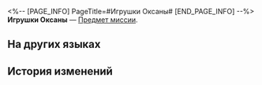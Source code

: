 <%-- [PAGE_INFO]
PageTitle=#Игрушки Оксаны#
[END_PAGE_INFO] --%>
{{Предмет Инфобокс
|id          = 140470
|Изображение = Предмет Игрушки Оксаны.png
|Тип         = Предмет миссии
|Инвентарь   = Миссии
|Редкость    = 3
|Эффект      = 
|Описание    = В красивой упаковке самые обычные игрушки. Непонятно, почему они так популярны. Возможно, это «награда за добрые намерения», о которой говорила Оксана.
}}
'''Игрушки Оксаны''' — [[Предмет миссии]].

==На других языках==
{{На других языках
|en   = Oksana's "Toys"
|zhs  = 奥科萨娜的「玩具」
|zht  = 奧科薩娜的「玩具」
|ja   = オクサーナの「おもちゃ」
|ko   = 옥사나의 「장난감」
|es   = Juguetes de Oksana
|fr   = «&nbsp;Jouets&nbsp;» d'Oksana
|ru   = Игрушки Оксаны
|th   = "ของเล่น" ของ Oksana
|vi   = "Đồ Chơi" Của Oksana
|de   = Oksanas „Spielzeuge“
|id   = "Mainan" Oksana
|pt   = "Brinquedos" de Oksana
}}

==История изменений==
{{История изменений|3.5}}